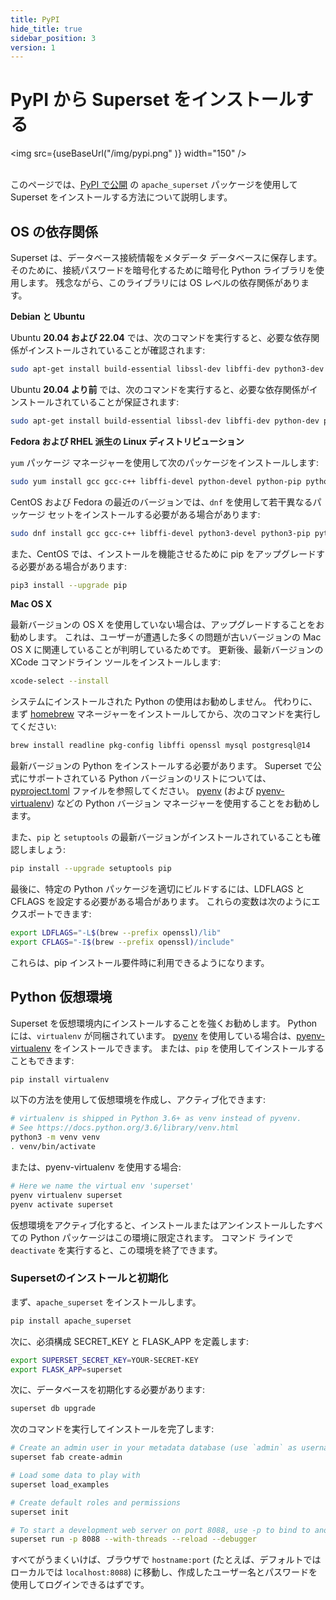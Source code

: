 ```yaml
---
title: PyPI
hide_title: true
sidebar_position: 3
version: 1
---
```



# PyPI から Superset をインストールする

<img src={useBaseUrl("/img/pypi.png" )} width="150" />
<br /><br />

このページでは、[PyPI で公開](https://pypi.org/project/apache_superset/) の `apache_superset` パッケージを使用して Superset をインストールする方法について説明します。

## OS の依存関係

Superset は、データベース接続情報をメタデータ データベースに保存します。
そのために、接続パスワードを暗号化するために暗号化 Python ライブラリを使用します。
残念ながら、このライブラリには OS レベルの依存関係があります。

**Debian と Ubuntu**

Ubuntu **20.04 および 22.04** では、次のコマンドを実行すると、必要な依存関係がインストールされていることが確認されます:

```bash
sudo apt-get install build-essential libssl-dev libffi-dev python3-dev python3-pip libsasl2-dev libldap2-dev default-libmysqlclient-dev
```

Ubuntu **20.04 より前** では、次のコマンドを実行すると、必要な依存関係がインストールされていることが保証されます:

```bash
sudo apt-get install build-essential libssl-dev libffi-dev python-dev python-pip libsasl2-dev libldap2-dev default-libmysqlclient-dev
```

**Fedora および RHEL 派生の Linux ディストリビューション**

`yum` パッケージ マネージャーを使用して次のパッケージをインストールします:

```bash
sudo yum install gcc gcc-c++ libffi-devel python-devel python-pip python-wheel openssl-devel cyrus-sasl-devel openldap-devel
```

CentOS および Fedora の最近のバージョンでは、`dnf` を使用して若干異なるパッケージ セットをインストールする必要がある場合があります:

```bash
sudo dnf install gcc gcc-c++ libffi-devel python3-devel python3-pip python3-wheel openssl-devel cyrus-sasl-devel openldap-devel
```

また、CentOS では、インストールを機能させるために pip をアップグレードする必要がある場合があります:

```bash
pip3 install --upgrade pip
```

**Mac OS X**

最新バージョンの OS X を使用していない場合は、アップグレードすることをお勧めします。
これは、ユーザーが遭遇した多くの問題が古いバージョンの Mac OS X に関連していることが判明しているためです。
更新後、最新バージョンの XCode コマンドライン ツールをインストールします:

```bash
xcode-select --install
```

システムにインストールされた Python の使用はお勧めしません。
代わりに、まず [homebrew](https://brew.sh/) マネージャーをインストールしてから、次のコマンドを実行してください:

```bash
brew install readline pkg-config libffi openssl mysql postgresql@14
```

最新バージョンの Python をインストールする必要があります。
Superset で公式にサポートされている Python バージョンのリストについては、[pyproject.toml](https://github.com/apache/superset/blob/master/pyproject.toml) ファイルを参照してください。
[pyenv](https://github.com/pyenv/pyenv) (および [pyenv-virtualenv](https://github.com/pyenv/pyenv-virtualenv)) などの Python バージョン マネージャーを使用することをお勧めします。

また、`pip` と `setuptools` の最新バージョンがインストールされていることも確認しましょう:

```bash
pip install --upgrade setuptools pip
```

最後に、特定の Python パッケージを適切にビルドするには、LDFLAGS と CFLAGS を設定する必要がある場合があります。
これらの変数は次のようにエクスポートできます:

```bash
export LDFLAGS="-L$(brew --prefix openssl)/lib"
export CFLAGS="-I$(brew --prefix openssl)/include"
```

これらは、pip インストール要件時に利用できるようになります。

## Python 仮想環境

Superset を仮想環境内にインストールすることを強くお勧めします。
Python には、`virtualenv` が同梱されています。
[pyenv](https://github.com/pyenv/pyenv) を使用している場合は、[pyenv-virtualenv](https://github.com/pyenv/pyenv-virtualenv) をインストールできます。
または、`pip` を使用してインストールすることもできます:

```bash
pip install virtualenv
```

以下の方法を使用して仮想環境を作成し、アクティブ化できます:

```bash
# virtualenv is shipped in Python 3.6+ as venv instead of pyvenv.
# See https://docs.python.org/3.6/library/venv.html
python3 -m venv venv
. venv/bin/activate
```

または、pyenv-virtualenv を使用する場合:

```bash
# Here we name the virtual env 'superset'
pyenv virtualenv superset
pyenv activate superset
```

仮想環境をアクティブ化すると、インストールまたはアンインストールしたすべての Python パッケージはこの環境に限定されます。
コマンド ラインで `deactivate` を実行すると、この環境を終了できます。

### Supersetのインストールと初期化

まず、`apache_superset` をインストールします。

```bash
pip install apache_superset
```

次に、必須構成 SECRET_KEY と FLASK_APP を定義します:

```bash
export SUPERSET_SECRET_KEY=YOUR-SECRET-KEY
export FLASK_APP=superset
```

次に、データベースを初期化する必要があります:

```bash
superset db upgrade
```

次のコマンドを実行してインストールを完了します:

```bash
# Create an admin user in your metadata database (use `admin` as username to be able to load the examples)
superset fab create-admin

# Load some data to play with
superset load_examples

# Create default roles and permissions
superset init

# To start a development web server on port 8088, use -p to bind to another port
superset run -p 8088 --with-threads --reload --debugger
```

すべてがうまくいけば、ブラウザで `hostname:port` (たとえば、デフォルトではローカルでは `localhost:8088`) に移動し、作成したユーザー名とパスワードを使用してログインできるはずです。
